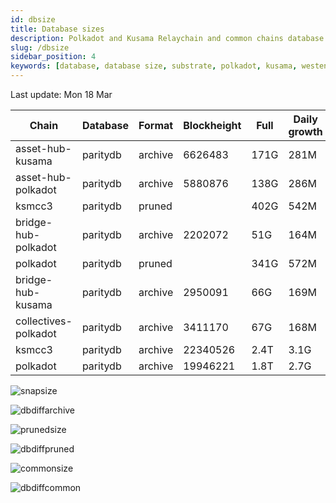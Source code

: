 ```yaml
---
id: dbsize
title: Database sizes
description: Polkadot and Kusama Relaychain and common chains database sizes
slug: /dbsize
sidebar_position: 4
keywords: [database, database size, substrate, polkadot, kusama, westend]
---
```



Last update: Mon 18 Mar

| Chain    | Database   | Format | Blockheight | Full         | Daily growth |
| ------------------------| ----------- | -------- | ------- | ---------- | ----- | 
| asset-hub-kusama | paritydb | archive | 6626483 | 171G | 281M |
| asset-hub-polkadot | paritydb | archive | 5880876 | 138G | 286M |
| ksmcc3 | paritydb | pruned |  | 402G | 542M |
| bridge-hub-polkadot | paritydb | archive | 2202072 | 51G | 164M |
| polkadot | paritydb | pruned |  | 341G | 572M |
| bridge-hub-kusama | paritydb | archive | 2950091 | 66G | 169M |
| collectives-polkadot | paritydb | archive | 3411170 | 67G | 168M |
| ksmcc3 | paritydb | archive | 22340526 | 2.4T | 3.1G |
| polkadot | paritydb | archive | 19946221 | 1.8T | 2.7G |

![snapsize](/img/archivesize.png)

![dbdiffarchive](/img/dbdiffrelay.png)

![prunedsize](/img/prunedsize.png)

![dbdiffpruned](/img/dbdiffpruned.png)

![commonsize](/img/commonsize.png)

![dbdiffcommon](/img/dbdiffcommon.png)
